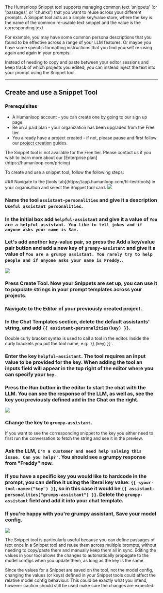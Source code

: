 The Humanloop Snippet tool supports managing common text 'snippets' (or 'passages', or 'chunks') that you want to reuse across your different prompts. A Snippet tool acts as a simple key/value store, where the key is the name of the common re-usable text snippet and the value is the corresponding text.

For example, you may have some common persona descriptions that you found to be effective across a range of your LLM features. Or maybe you have some specific formatting instructions that you find yourself re-using again and again in your prompts.

Instead of needing to copy and paste between your editor sessions and keep track of which projects you edited, you can instead inject the text into your prompt using the Snippet tool.

***

## Create and use a Snippet Tool

### Prerequisites

- A Humanloop account - you can create one by going to our sign up page.
- Be on a paid plan - your organization has been upgraded from the Free tier. 
- You already have a project created - if not, please pause and first follow our [project creation](../create-project/from-playground) guides.

<Warning title="Paid feature">
The Snippet tool is not available for the Free tier. Please contact us if you wish to learn more about our [Enterprise plan](https://humanloop.com/pricing)
</Warning>

To create and use a snippet tool, follow the following steps:

<Steps>
### Navigate to the [tools tab](https://app.humanloop.com/hl-test/tools) in your organisation and select the Snippet tool card.

<img src="../../../assets/images/9f27d70-image.png" />

### Name the tool `assistant-personalities` and give it a description `Useful assistant personalities`. 
### In the initial box add `helpful-assistant` and give it a value of `You are a helpful assistant. You like to tell jokes and if anyone asks your name is Sam.`
### Let's add another key-value pair, so press the **Add a key/value pair** button and add a new key of `grumpy-assistant` and give it a value of `You are a grumpy assistant. You rarely try to help people and if anyone asks your name is Freddy.`. 

<img src="../../../assets/images/a353b45-image.png" />

### Press **Create Tool**. Now your Snippets are set up, you can use it to populate strings in your prompt templates across your projects. 
### Navigate to the **Editor** of your previously created project. 
### In the Chat Templates section, delete the default assistants' string, and add `{{ assistant-personalities(key) }}`.

<Note title="**Tool syntax: {{ <tool-name>(key) }}**">
Double curly bracket syntax is used to call a tool in the editor.  Inside the curly brackets you put the tool name, e.g. `{{ <tool-name>(key) }}`.
</Note>

### Enter the key `helpful-assistant`. The tool requires an input value to be provided for the key. When adding the tool an inputs field will appear in the top right of the editor where you can specify your `key`. 
### Press the **Run** button in the editor to start the chat with the LLM. You can see the response of the LLM, as well as, see the key you previously defined add in the Chat on the right.

<img src="../../../assets/images/fb6db8f-image.png" />

### Change the key to `grumpy-assistant`.

<Warning title="The snippet will only render (or update) in the preview after running the chat">
If you want to see the corresponding snippet to the key you either need to first run the conversation to fetch the string and see it in the preview.
</Warning>

### Ask the LLM, `I'm a customer and need help solving this issue. Can you help?'`. You should see a grumpy response from "Freddy" now. 
### If you have a specific key you would like to hardcode in the prompt, you can define it using the literal key value: `{{ <your-tool-name>("key") }}`, so in this case it would be `{{ assistant-personalities("grumpy-assistant") }}`.  Delete the `grumpy-assistant` field and add it into your chat template. 
### If you're happy with you're grumpy assistant, **Save** your model config. 
</Steps>

<img src="../../../assets/images/c6def6f-image.png" />

The Snippet tool is particularly useful because you can define passages of text once in a Snippet tool and reuse them across multiple prompts, without needing to copy/paste them and manually keep them all in sync. Editing the values in your tool allows the changes to automatically propagate to the model configs when you update them, as long as the key is the same.

<Warning title="Changing a snippet value can change a model configs behaviour">
Since the values for a Snippet are saved on the tool, not the model config, changing the values (or keys) defined in your Snippet tools could affect the relative model config behaviour. This could be exactly what you intend, however caution should still be used make sure the changes are expected.
</Warning>